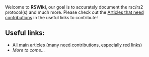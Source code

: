 Welcome to '''RSWiki''', our goal is to accurately document the rsc/rs2 protocol(s) and much more. Please check out the <u>Articles that need contributions</u> in the useful links to contribute!

== Useful links: ==
* [[RSWiki Community portal|All main articles (many need contributions, especially red links)]]
* ''More to come...''